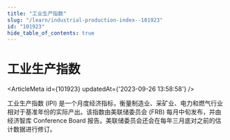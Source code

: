 ```yaml
---
title: "工业生产指数"
slug: "/learn/industrial-production-index--101923"
id: "101923"
hide_table_of_contents: true
---
```



# 工业生产指数

<ArticleMeta id={101923} updatedAt={'2023-09-26 13:58:58'} />
<div className='border-solid border-b border-t-0 my-4 border-[var(--ifm-color-gray-300)]' />

工业生产指数 (IPI) 是一个月度经济指标，衡量制造业、采矿业、电力和燃气行业相对于基准年份的实际产出。该指数由美联储委员会 (FRB) 每月中旬发布，并由经济智库 Conference Board 报告。美联储委员会还会在每年三月底对之前的估计数据进行修订。
